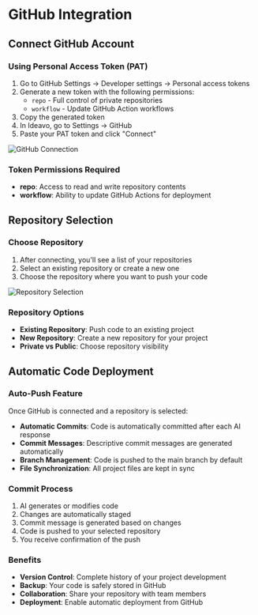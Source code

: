 # GitHub Integration

## Connect GitHub Account

### Using Personal Access Token (PAT)

1. Go to GitHub Settings → Developer settings → Personal access tokens
2. Generate a new token with the following permissions:
   - `repo` - Full control of private repositories
   - `workflow` - Update GitHub Action workflows
3. Copy the generated token
4. In Ideavo, go to Settings → GitHub
5. Paste your PAT token and click "Connect"

![GitHub Connection](/images/github-connect.png)

### Token Permissions Required

- **repo**: Access to read and write repository contents
- **workflow**: Ability to update GitHub Actions for deployment

## Repository Selection

### Choose Repository

1. After connecting, you'll see a list of your repositories
2. Select an existing repository or create a new one
3. Choose the repository where you want to push your code

![Repository Selection](/images/repo-selection.png)

### Repository Options

- **Existing Repository**: Push code to an existing project
- **New Repository**: Create a new repository for your project
- **Private vs Public**: Choose repository visibility

## Automatic Code Deployment

### Auto-Push Feature

Once GitHub is connected and a repository is selected:

- **Automatic Commits**: Code is automatically committed after each AI response
- **Commit Messages**: Descriptive commit messages are generated automatically
- **Branch Management**: Code is pushed to the main branch by default
- **File Synchronization**: All project files are kept in sync

### Commit Process

1. AI generates or modifies code
2. Changes are automatically staged
3. Commit message is generated based on changes
4. Code is pushed to your selected repository
5. You receive confirmation of the push

### Benefits

- **Version Control**: Complete history of your project development
- **Backup**: Your code is safely stored in GitHub
- **Collaboration**: Share your repository with team members
- **Deployment**: Enable automatic deployment from GitHub
